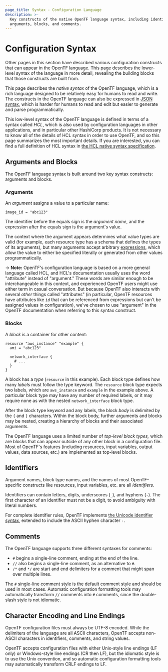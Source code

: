 ```yaml
---
page_title: Syntax - Configuration Language
description: >-
  Key constructs of the native OpenTF language syntax, including identifiers,
  arguments, blocks, and comments.
---
```


# Configuration Syntax

Other pages in this section have described various configuration constructs
that can appear in the OpenTF language. This page describes the lower-level
syntax of the language in more detail, revealing the building blocks that
those constructs are built from.

This page describes the _native syntax_ of the OpenTF language, which is
a rich language designed to be relatively easy for humans to read and write.
The constructs in the OpenTF language can also be expressed in
[JSON syntax](/docs/language/syntax/json), which is harder for humans
to read and edit but easier to generate and parse programmatically.

This low-level syntax of the OpenTF language is defined in terms of a
syntax called _HCL_, which is also used by configuration languages in
other applications, and in particular other HashiCorp products.
It is not necessary to know all of the details of HCL syntax in
order to use OpenTF, and so this page summarizes the most important
details. If you are interested, you can find a full definition of HCL
syntax in
[the HCL native syntax specification](https://github.com/hashicorp/hcl/blob/main/hclsyntax/spec.md).

## Arguments and Blocks

The OpenTF language syntax is built around two key syntax constructs:
arguments and blocks.

### Arguments

An _argument_ assigns a value to a particular name:

```hcl
image_id = "abc123"
```

The identifier before the equals sign is the _argument name_, and the expression
after the equals sign is the argument's value.

The context where the argument appears determines what value types are valid
(for example, each resource type has a schema that defines the types of its
arguments), but many arguments accept arbitrary
[expressions](/docs/language/expressions), which allow the value to
either be specified literally or generated from other values programmatically.

-> **Note:** OpenTF's configuration language is based on a more general
language called HCL, and HCL's documentation usually uses the word "attribute"
instead of "argument." These words are similar enough to be interchangeable in
this context, and experienced OpenTF users might use either term in casual
conversation. But because OpenTF also interacts with several _other_ things
called "attributes" (in particular, OpenTF resources have attributes like
`id` that can be referenced from expressions but can't be assigned values in
configuration), we've chosen to use "argument" in the OpenTF documentation
when referring to this syntax construct.

### Blocks

A _block_ is a container for other content:

```hcl
resource "aws_instance" "example" {
  ami = "abc123"

  network_interface {
    # ...
  }
}
```

A block has a _type_ (`resource` in this example). Each block type defines
how many _labels_ must follow the type keyword. The `resource` block type
expects two labels, which are `aws_instance` and `example` in the example above.
A particular block type may have any number of required labels, or it may
require none as with the nested `network_interface` block type.

After the block type keyword and any labels, the block _body_ is delimited
by the `{` and `}` characters. Within the block body, further arguments
and blocks may be nested, creating a hierarchy of blocks and their associated
arguments.

The OpenTF language uses a limited number of _top-level block types,_ which
are blocks that can appear outside of any other block in a configuration file.
Most of OpenTF's features (including resources, input variables, output
values, data sources, etc.) are implemented as top-level blocks.

## Identifiers

Argument names, block type names, and the names of most OpenTF-specific
constructs like resources, input variables, etc. are all _identifiers_.

Identifiers can contain letters, digits, underscores (`_`), and hyphens (`-`).
The first character of an identifier must not be a digit, to avoid ambiguity
with literal numbers.

For complete identifier rules, OpenTF implements
[the Unicode identifier syntax](http://unicode.org/reports/tr31/), extended to
include the ASCII hyphen character `-`.

## Comments

The OpenTF language supports three different syntaxes for comments:

* `#` begins a single-line comment, ending at the end of the line.
* `//` also begins a single-line comment, as an alternative to `#`.
* `/*` and `*/` are start and end delimiters for a comment that might span
  over multiple lines.

The `#` single-line comment style is the default comment style and should be
used in most cases. Automatic configuration formatting tools may automatically
transform `//` comments into `#` comments, since the double-slash style is
not idiomatic.

## Character Encoding and Line Endings

OpenTF configuration files must always be UTF-8 encoded. While the
delimiters of the language are all ASCII characters, OpenTF accepts
non-ASCII characters in identifiers, comments, and string values.

OpenTF accepts configuration files with either Unix-style line endings
(LF only) or Windows-style line endings (CR then LF), but the idiomatic style
is to use the Unix convention, and so automatic configuration formatting tools
may automatically transform CRLF endings to LF.
